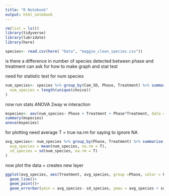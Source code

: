```yaml
---
title: "R Notebook"
output: html_notebook
---
```


```r
rm(list = ls())
library(tidyverse)
library(lubridate)
library(here)
```

```r
species<- read.csv(here( "Data", "maggie_clean_species.csv"))
```


is there a difference in number of species detected between phase and treatment
can ask for how to make graph and stat test

need for statistic test for num species

```r
num_species<- species %>% group_by(Cam_SD, Phase, Treatment) %>% summarise(
  num_species = length(unique(choice))
)
```

now run stats
ANOVA 2way w interaction
```r
mspecies<- aov(num_species~ Phase + Treatment + Phase*Treatment, data = num_species)
summary(mspecies)
anova(mspecies)
```



for plotting need average 
T = true na.rm for saying to ignore NA
```r
avg_species<- num_species %>% group_by(Phase, Treatment) %>% summarise(
  avg_species = mean(num_species, na.rm = T), 
  sd_species = sd(num_species, na.rm = T)
)
```

now plot the data
+ creates new layer
```r
ggplot(avg_species, aes(Treatment, avg_species, group =Phase, color = Phase)) + 
  geom_line()+
  geom_point()+
  geom_errorbar(ymin = avg_species- sd_species, ymax = avg_species + sd_species)
```
